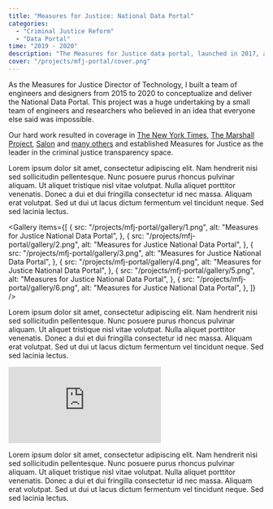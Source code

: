 ```yaml
---
title: "Measures for Justice: National Data Portal"
categories:
  - "Criminal Justice Reform"
  - "Data Portal"
time: "2019 - 2020"
description: "The Measures for Justice data portal, launched in 2017, and offered unprecedented transparency into local justice systems by collecting and analyzing criminal justice data and presenting them at the county level. The portal allows users to review and compare performance data of their local criminal justice system broken down by defendant and case characteristics such as race, sex, and offense severity."
cover: "/projects/mfj-portal/cover.png"
---
```



As the Measures for Justice Director of Technology, I built a team of engineers and designers from 2015 to 2020 to conceptualize and deliver the National Data Portal. This project was a huge undertaking by a small team of engineers and researchers who believed in an idea that everyone else said was impossible.

Our hard work resulted in coverage in [The New York Times](https://www.nytimes.com/2018/03/21/opinion/missing-criminal-justice-data.html), [The Marshall Project](https://www.themarshallproject.org/2017/05/23/the-new-tool-that-could-revolutionize-how-we-measure-justice), [Salon](https://www.salon.com/2017/12/06/how-data-can-help-reform-our-criminal-justice-system/) and [many others](https://measuresforjustice.org/mfj-news-types/mfj-in-the-news/) and established Measures for Justice as the leader in the criminal justice transparency space.

<BlockQuote
  name="David Plouffe"
  title="Former President of Policy and Advocacy, The Chan Zuckerberg Initiative"
  image="/projects/mfj-portal/david-plouffe.jpg"
  text="It’s a sad reality that in today’s America there is no easy way to access the most basic criminal justice data from across the country. Better access to criminal justice data is important for informing efforts to make our communities safer and our criminal justice system fairer—after all, you can’t solve a problem if you don’t have the facts. We’re thrilled to be supporting Measures for Justice’s work."
></BlockQuote>

Lorem ipsum dolor sit amet, consectetur adipiscing elit. Nam hendrerit nisi sed sollicitudin pellentesque. Nunc posuere purus rhoncus pulvinar aliquam. Ut aliquet tristique nisl vitae volutpat. Nulla aliquet porttitor venenatis. Donec a dui et dui fringilla consectetur id nec massa. Aliquam erat volutpat. Sed ut dui ut lacus dictum fermentum vel tincidunt neque. Sed sed lacinia lectus.

<Gallery
  items={[
    {
      src: "/projects/mfj-portal/gallery/1.png",
      alt: "Measures for Justice National Data Portal",
    },
    {
      src: "/projects/mfj-portal/gallery/2.png",
      alt: "Measures for Justice National Data Portal",
    },
    {
      src: "/projects/mfj-portal/gallery/3.png",
      alt: "Measures for Justice National Data Portal",
    },
    {
      src: "/projects/mfj-portal/gallery/4.png",
      alt: "Measures for Justice National Data Portal",
    },
    {
      src: "/projects/mfj-portal/gallery/5.png",
      alt: "Measures for Justice National Data Portal",
    },
    {
      src: "/projects/mfj-portal/gallery/6.png",
      alt: "Measures for Justice National Data Portal",
    },
  ]}
/>

Lorem ipsum dolor sit amet, consectetur adipiscing elit. Nam hendrerit nisi sed sollicitudin pellentesque. Nunc posuere purus rhoncus pulvinar aliquam. Ut aliquet tristique nisl vitae volutpat. Nulla aliquet porttitor venenatis. Donec a dui et dui fringilla consectetur id nec massa. Aliquam erat volutpat. Sed ut dui ut lacus dictum fermentum vel tincidunt neque. Sed sed lacinia lectus.

<iframe
  class="mt-12 aspect-video w-full rounded-lg"
  src="https://www.youtube.com/embed/Av0_ipmbPy4?si=oLshgtfMkWPex0Tf"
  title="Measures for Justice - How People Are Using Our Data"
  frameborder="0"
  allow="accelerometer; autoplay; clipboard-write; encrypted-media; gyroscope; picture-in-picture; web-share"
  referrerpolicy="strict-origin-when-cross-origin"
  allowfullscreen
></iframe>

Lorem ipsum dolor sit amet, consectetur adipiscing elit. Nam hendrerit nisi sed sollicitudin pellentesque. Nunc posuere purus rhoncus pulvinar aliquam. Ut aliquet tristique nisl vitae volutpat. Nulla aliquet porttitor venenatis. Donec a dui et dui fringilla consectetur id nec massa. Aliquam erat volutpat. Sed ut dui ut lacus dictum fermentum vel tincidunt neque. Sed sed lacinia lectus.
